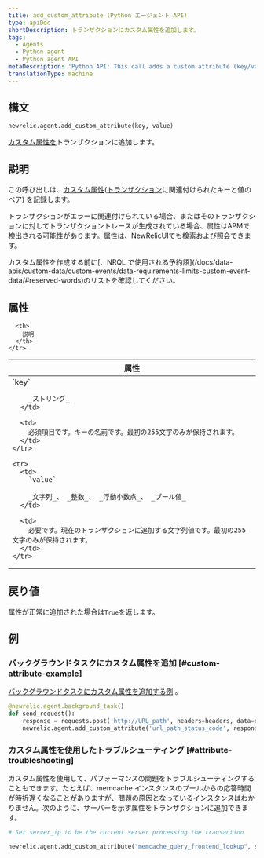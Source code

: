 ```yaml
---
title: add_custom_attribute (Python エージェント API)
type: apiDoc
shortDescription: トランザクションにカスタム属性を追加します。
tags:
  - Agents
  - Python agent
  - Python agent API
metaDescription: 'Python API: This call adds a custom attribute (key/value pair) to a transaction.'
translationType: machine
---
```


## 構文

```py
newrelic.agent.add_custom_attribute(key, value)
```

[カスタム属性を](/docs/data-apis/custom-data/custom-events/collect-custom-attributes/)トランザクションに追加します。

## 説明

この呼び出しは、[カスタム属性](/docs/new-relic-solutions/get-started/glossary/#attribute)([トランザクション](/docs/new-relic-solutions/get-started/glossary/#transaction)に関連付けられたキーと値のペア) を記録します。

トランザクションがエラーに関連付けられている場合、またはそのトランザクションに対してトランザクショントレースが生成されている場合、属性はAPMで検出される可能性があります。属性は、NewRelicUIでも検索および照会できます。

<Callout variant="important">
  カスタム属性を作成する前に[、NRQL で使用される予約語](/docs/data-apis/custom-data/custom-events/data-requirements-limits-custom-event-data/#reserved-words)のリストを確認してください。
</Callout>

## 属性

<table>
  <thead>
    <tr>
      <th width="25%">
        属性
      </th>

      <th>
        説明
      </th>
    </tr>
  </thead>

  <tbody>
    <tr>
      <td>
        `key`

        _ストリング_
      </td>

      <td>
        必須項目です。キーの名前です。最初の255文字のみが保持されます。
      </td>
    </tr>

    <tr>
      <td>
        `value`

        _文字列_、 _整数_、 _浮動小数点_、 _ブール値_
      </td>

      <td>
        必要です。現在のトランザクションに追加する文字列値です。最初の255文字のみが保持されます。
      </td>
    </tr>
  </tbody>
</table>

## 戻り値

属性が正常に追加された場合は`True`を返します。

## 例

### バックグラウンドタスクにカスタム属性を追加 [#custom-attribute-example]

[バックグラウンドタスクにカスタム属性を追加する例](/docs/agents/python-agent/python-agent-api/background_task) 。

```py
@newrelic.agent.background_task()
def send_request(): 
    response = requests.post('http://URL_path', headers=headers, data=data) 
    newrelic.agent.add_custom_attribute('url_path_status_code', response.status_code)
```

### カスタム属性を使用したトラブルシューティング [#attribute-troubleshooting]

カスタム属性を使用して、パフォーマンスの問題をトラブルシューティングすることもできます。たとえば、memcache インスタンスのプールからの応答時間が時折遅くなることがありますが、問題の原因となっているインスタンスはわかりません。次のように、サーバーを示す属性をトランザクションに追加できます。

```py
# Set server_ip to be the current server processing the transaction

newrelic.agent.add_custom_attribute("memcache_query_frontend_lookup", server_ip)
```